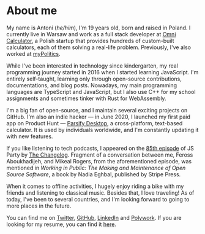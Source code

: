 

# About me

My name is Antoni (*he/him*), I'm 19 years old, born and raised in Poland. I currently live in Warsaw and work as a full stack developer at [Omni Calculator](https://omnicalculator.com), a Polish startup that provides hundreds of custom-built calculators, each of them solving a real-life problem. Previously, I've also worked at [myPolitics](https://mypolitics.eu).

While I've been interested in technology since kindergarten, my real programming journey started in 2016 when I started learning JavaScript. I'm entirely self-taught, learning only through open-source contributions, documentations, and blog posts. Nowadays, my main programming languages are TypeScript and JavaScript, but I also use C++ for my school assignments and sometimes tinker with Rust for WebAssembly.

I'm a big fan of open-source, and I maintain several exciting projects on GitHub. I'm also an indie hacker &mdash; in June 2020, I launched my first paid app on Product Hunt &mdash; [Parsify Desktop](https://parsify.app), a cross-platform, text-based calculator. It is used by individuals worldwide, and I'm constantly updating it with new features.

If you like listening to tech podcasts, I appeared on the [85th episode](https://changelog.com/jsparty/85) of JS Party by [The Changelog](https://changelog.com). Fragment of a conversation between me, Feross Aboukhadijeh, and Mikeal Rogers, from the aforementioned episode, was mentioned in *Working in Public: The Making and Maintenance of Open Source Software*, a book by Nadia Eghbal, published by Stripe Press.

When it comes to offline activities, I hugely enjoy riding a bike with my friends and listening to classical music. Besides that, I love traveling! As of today, I've been to several countries, and I'm looking forward to going to more places in the future.

You can find me on [Twitter](https://twitter.com/dokwadratu), [GitHub](https://github.com/xxczaki), [LinkedIn](https://linkedin.com/in/akepinski) and [Polywork](https://www.polywork.com/xxczaki). If you are looking for my resume, you can find it [here](https://kepinski.ch/resume.pdf).

<Signature/>


